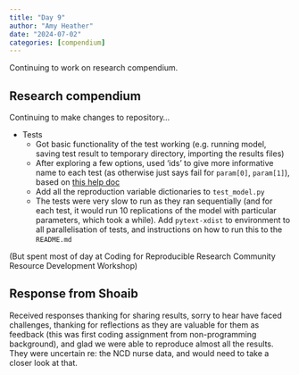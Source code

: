 ```yaml
---
title: "Day 9"
author: "Amy Heather"
date: "2024-07-02"
categories: [compendium]
---
```


::: {.callout-note}

Continuing to work on research compendium.

:::

## Research compendium

Continuing to make changes to repository...

* Tests
    * Got basic functionality of the test working (e.g. running model, saving test result to temporary directory, importing the results files)
    * After exploring a few options, used 'ids' to give more informative name to each test (as otherwise just says fail for `param[0]`, `param[1]`), based on [this help doc](https://docs.pytest.org/en/stable/example/parametrize.html#different-options-for-test-ids)
    * Add all the reproduction variable dictionaries to `test_model.py`
    * The tests were very slow to run as they ran sequentially (and for each test, it would run 10 replications of the model with particular parameters, which took a while). Add `pytext-xdist` to environment to all parallelisation of tests, and instructions on how to run this to the `README.md`

(But spent most of day at Coding for Reproducible Research Community Resource Development Workshop)

## Response from Shoaib

Received responses thanking for sharing results, sorry to hear have faced challenges, thanking for reflections as they are valuable for them as feedback (this was first coding assignment from non-programming background), and glad we were able to reproduce almost all the results. They were uncertain re: the NCD nurse data, and would need to take a closer look at that.